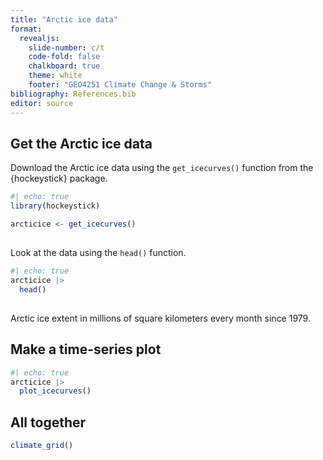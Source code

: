 ```yaml
---
title: "Arctic ice data"
format: 
  revealjs:
    slide-number: c/t
    code-fold: false
    chalkboard: true
    theme: white
    footer: "GEO4251 Climate Change & Storms"
bibliography: References.bib
editor: source
---
```



## Get the Arctic ice data

Download the Arctic ice data using the `get_icecurves()` function from the {hockeystick} package.

```r
#| echo: true
library(hockeystick)

arcticice <- get_icecurves()
```

##

Look at the data using the `head()` function.

```r
#| echo: true
arcticice |>
  head()
 
```
Arctic ice extent in millions of square kilometers every month since 1979.

## Make a time-series plot

```r
#| echo: true
arcticice |>
  plot_icecurves()
```

## All together

```r
climate_grid()
```